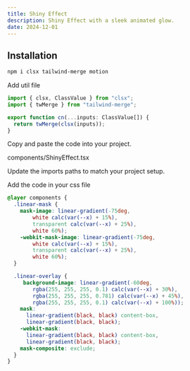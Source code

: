 ```yaml
---
title: Shiny Effect
description: Shiny Effect with a sleek animated glow.
date: 2024-12-01
---
```


<ComponentPreview name="ShinyEffectDemo" description="Shiny Effect" />

## Installation

```bash
npm i clsx tailwind-merge motion
```

<Steps>

<Step>Add util file</Step>

```ts title="lib/utils.ts"
import { clsx, ClassValue } from "clsx";
import { twMerge } from "tailwind-merge";

export function cn(...inputs: ClassValue[]) {
  return twMerge(clsx(inputs));
}
```

<Step>Copy and paste the code into your project.</Step>

components/ShinyEffect.tsx

<ComponentSource name="ShinyEffect" />

<Step>Update the imports paths to match your project setup.</Step>

<Step>Add the code in your css file</Step>

```css title="global.css" {2-25}
@layer components {
  .linear-mask {
    mask-image: linear-gradient(-75deg,
        white calc(var(--x) + 15%),
        transparent calc(var(--x) + 25%),
        white 60%);
    -webkit-mask-image: linear-gradient(-75deg,
        white calc(var(--x) + 15%),
        transparent calc(var(--x) + 25%),
        white 60%);
  }

  .linear-overlay {
     background-image: linear-gradient(-60deg,
        rgba(255, 255, 255, 0.1) calc(var(--x) + 30%),
        rgba(255, 255, 255, 0.781) calc(var(--x) + 45%),
        rgba(255, 255, 255, 0.1) calc(var(--x) + 100%));
    mask:
      linear-gradient(black, black) content-box,
      linear-gradient(black, black);
    -webkit-mask:
      linear-gradient(black, black) content-box,
      linear-gradient(black, black);
    mask-composite: exclude;
  }
}
```

</Steps>